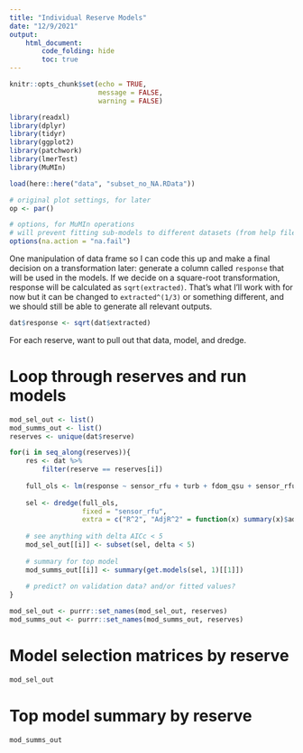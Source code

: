 ```yaml
---
title: "Individual Reserve Models"
date: "12/9/2021"
output: 
    html_document:
        code_folding: hide
        toc: true
---
```


```r
knitr::opts_chunk$set(echo = TRUE,
                      message = FALSE,
                      warning = FALSE)
```

```r
library(readxl)
library(dplyr)
library(tidyr)
library(ggplot2)
library(patchwork)
library(lmerTest)
library(MuMIn)

load(here::here("data", "subset_no_NA.RData"))

# original plot settings, for later
op <- par()

# options, for MuMIn operations
# will prevent fitting sub-models to different datasets (from help file)
options(na.action = "na.fail")
```


One manipulation of data frame so I can code this up and make a final decision on a transformation later: generate a column called `response` that will be used in the models. If we decide on a square-root transformation, response will be calculated as `sqrt(extracted)`. That's what I'll work with for now but it can be changed to `extracted^(1/3)` or something different, and we should still be able to generate all relevant outputs.  

```r
dat$response <- sqrt(dat$extracted)
```


For each reserve, want to pull out that data, model, and dredge.  


# Loop through reserves and run models  

```r
mod_sel_out <- list()
mod_summs_out <- list()
reserves <- unique(dat$reserve)

for(i in seq_along(reserves)){
    res <- dat %>% 
        filter(reserve == reserves[i])
    
    full_ols <- lm(response ~ sensor_rfu + turb + fdom_qsu + sensor_rfu*turb*fdom_qsu + sensor_rfu*turb + sensor_rfu*fdom_qsu + turb*fdom_qsu + temp + month, data = res)
    
    sel <- dredge(full_ols, 
                  fixed = "sensor_rfu",
                  extra = c("R^2", "AdjR^2" = function(x) summary(x)$adj.r.squared))
    
    # see anything with delta AICc < 5
    mod_sel_out[[i]] <- subset(sel, delta < 5)
    
    # summary for top model
    mod_summs_out[[i]] <- summary(get.models(sel, 1)[[1]])
    
    # predict? on validation data? and/or fitted values?  
}

mod_sel_out <- purrr::set_names(mod_sel_out, reserves)
mod_summs_out <- purrr::set_names(mod_summs_out, reserves)
```


# Model selection matrices by reserve  

```r
mod_sel_out
```


# Top model summary by reserve  

```r
mod_summs_out
```

